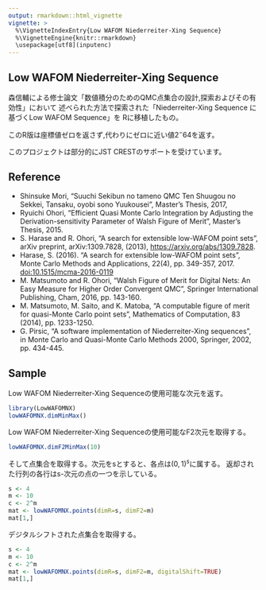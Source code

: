 ```yaml
---
output: rmarkdown::html_vignette
vignette: >
  %\VignetteIndexEntry{Low WAFOM Niederreiter-Xing Sequence}
  %\VignetteEngine{knitr::rmarkdown}
  \usepackage[utf8](inputenc)
---
```


Low WAFOM Niederreiter-Xing Sequence
------------------------------------

森信輔による修士論文「数値積分のためのQMC点集合の設計,探索およびその有効性」において
述べられた方法で探索された「Niederreiter-Xing Sequence に基づくLow WAFOM Sequence」を
Rに移植したもの。

このR版は座標値ゼロを返さず,代わりにゼロに近い値$2^-64$を返す。

このプロジェクトは部分的にJST CRESTのサポートを受けています。

Reference
---------
* Shinsuke Mori,
  "Suuchi Sekibun no tameno QMC Ten Shuugou no Sekkei, Tansaku,
  oyobi sono Yuukousei",
  Master's Thesis, 2017,
* Ryuichi Ohori,
  "Efficient Quasi Monte Carlo Integration by Adjusting the
  Derivation-sensitivity Parameter of Walsh Figure of Merit",
  Master's Thesis, 2015.
* S. Harase and R. Ohori,
  "A search for extensible low-WAFOM point sets",
  arXiv preprint, arXiv:1309.7828, (2013),
  [https://arxiv.org/abs/1309.7828](https://arxiv.org/abs/1309.7828).
* Harase, S. (2016).
  "A search for extensible low-WAFOM point sets",
  Monte Carlo Methods and Applications, 22(4), pp. 349-357, 2017.
  [doi:10.1515/mcma-2016-0119](doi:10.1515/mcma-2016-0119)
* M. Matsumoto and R. Ohori,
  "Walsh Figure of Merit for Digital Nets: An Easy Measure
  for Higher Order Convergent QMC",
  Springer International Publishing, Cham, 2016, pp. 143-160.
* M. Matsumoto, M. Saito, and K. Matoba,
  "A computable figure of merit for quasi-Monte Carlo point sets",
  Mathematics of Computation, 83 (2014), pp. 1233-1250.
* G. Pirsic,
  "A software implementation of Niederreiter-Xing sequences",
  in Monte Carlo and Quasi-Monte Carlo Methods 2000,
  Springer, 2002, pp. 434-445.

Sample
------
Low WAFOM Niederreiter-Xing Sequenceの使用可能な次元を返す。
```r
library(LowWAFOMNX)
lowWAFOMNX.dimMinMax()
```

Low WAFOM Niederreiter-Xing Sequenceの使用可能なF2次元を取得する。
```r
lowWAFOMNX.dimF2MinMax(10)
```

そして点集合を取得する。次元をsとすると、各点は$(0,1)^s$に属する。
返却された行列の各行はs-次元の点の一つを示している。
```r
s <- 4
m <- 10
c <- 2^m
mat <- lowWAFOMNX.points(dimR=s, dimF2=m)
mat[1,]
```

デジタルシフトされた点集合を取得する。
```r
s <- 4
m <- 10
c <- 2^m
mat <- lowWAFOMNX.points(dimR=s, dimF2=m, digitalShift=TRUE)
mat[1,]
```
